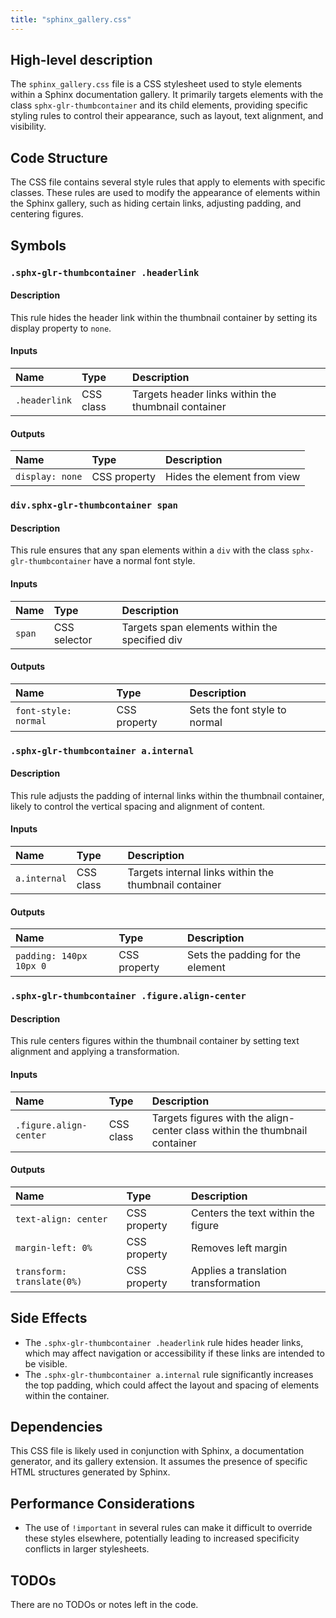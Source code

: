 ```yaml
---
title: "sphinx_gallery.css"
---
```


## High-level description

The `sphinx_gallery.css` file is a CSS stylesheet used to style elements within a Sphinx documentation gallery. It primarily targets elements with the class `sphx-glr-thumbcontainer` and its child elements, providing specific styling rules to control their appearance, such as layout, text alignment, and visibility.

## Code Structure

The CSS file contains several style rules that apply to elements with specific classes. These rules are used to modify the appearance of elements within the Sphinx gallery, such as hiding certain links, adjusting padding, and centering figures.

## Symbols

### `.sphx-glr-thumbcontainer .headerlink`
#### Description
This rule hides the header link within the thumbnail container by setting its display property to `none`.

#### Inputs
| Name | Type | Description |
|:-----|:-----|:------------|
| `.headerlink` | CSS class | Targets header links within the thumbnail container |

#### Outputs
| Name | Type | Description |
|:-----|:-----|:------------|
| `display: none` | CSS property | Hides the element from view |

### `div.sphx-glr-thumbcontainer span`
#### Description
This rule ensures that any span elements within a `div` with the class `sphx-glr-thumbcontainer` have a normal font style.

#### Inputs
| Name | Type | Description |
|:-----|:-----|:------------|
| `span` | CSS selector | Targets span elements within the specified div |

#### Outputs
| Name | Type | Description |
|:-----|:-----|:------------|
| `font-style: normal` | CSS property | Sets the font style to normal |

### `.sphx-glr-thumbcontainer a.internal`
#### Description
This rule adjusts the padding of internal links within the thumbnail container, likely to control the vertical spacing and alignment of content.

#### Inputs
| Name | Type | Description |
|:-----|:-----|:------------|
| `a.internal` | CSS class | Targets internal links within the thumbnail container |

#### Outputs
| Name | Type | Description |
|:-----|:-----|:------------|
| `padding: 140px 10px 0` | CSS property | Sets the padding for the element |

### `.sphx-glr-thumbcontainer .figure.align-center`
#### Description
This rule centers figures within the thumbnail container by setting text alignment and applying a transformation.

#### Inputs
| Name | Type | Description |
|:-----|:-----|:------------|
| `.figure.align-center` | CSS class | Targets figures with the align-center class within the thumbnail container |

#### Outputs
| Name | Type | Description |
|:-----|:-----|:------------|
| `text-align: center` | CSS property | Centers the text within the figure |
| `margin-left: 0%` | CSS property | Removes left margin |
| `transform: translate(0%)` | CSS property | Applies a translation transformation |

## Side Effects

- The `.sphx-glr-thumbcontainer .headerlink` rule hides header links, which may affect navigation or accessibility if these links are intended to be visible.
- The `.sphx-glr-thumbcontainer a.internal` rule significantly increases the top padding, which could affect the layout and spacing of elements within the container.

## Dependencies

This CSS file is likely used in conjunction with Sphinx, a documentation generator, and its gallery extension. It assumes the presence of specific HTML structures generated by Sphinx.

## Performance Considerations

- The use of `!important` in several rules can make it difficult to override these styles elsewhere, potentially leading to increased specificity conflicts in larger stylesheets.

## TODOs

There are no TODOs or notes left in the code.